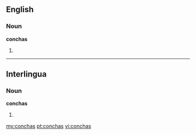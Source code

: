 ==English==

===Noun===
'''conchas'''

# {{plural of|[[concha]]}}

----

==Interlingua==

===Noun===
'''conchas'''

# {{plural of|[[concha]]|lang=Interlingua}}

[[my:conchas]]
[[pt:conchas]]
[[vi:conchas]]